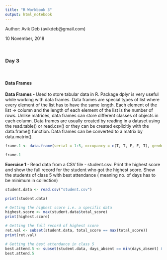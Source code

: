 ---
title: "R Workbook 3"
output: html_notebook
---
Author: Avik Deb (avikdeb@gmail.com)

10 November, 2018

<br>

### Day 3

<br>

#### Data Frames


<b>Data Frames - </b>Used to store tabular data in R. Package dplyr is very useful while working with data frames. Data frames are special types of list where every element of the list has to have the same length. Each element of the list => column and the length of each element of the list is the number of rows. Unlike matrices, data frames can store different classes of objects in each column. Data frames are usually created by reading in a dataset using the read.table() or read.csv() or they can be created explicitly with the data.frame() function. Data frames can be converted to a matrix by data.matrix(). 

```{r}

frame.1 <- data.frame(serial = 1:5, occupancy = c(T, T, F, F, T), gender = c("M", "F", "F", "F", "M"), city = c("Kolkata", "Mumbai", "Delhi", "Chennai", "Bengaluru" ), connectivity = c("air", "air", "air", "road", "rail"))

frame.1


```

<b>Exercise 1 - </b> Read data from a CSV file - student.csv. Print the highest score and show the full record for the student who got the highest score. Show the students of class 5 with best attendance ( meaning no. of days has to be minimum in collection)
```{r}

student.data <- read.csv("student.csv")

print(student.data)

# Getting the highest score i.e. a specific data
highest.score <- max(student.data$total_score)
print(highest.score)

# Getting the full record of highest score
ret.val <- subset(student.data, total_score == max(total_score))
print(ret.val)

# Getting the best attendance in class 5
best.attend.5 <- subset(student.data, days_absent == min(days_absent) & class == 5)
best.attend.5

```